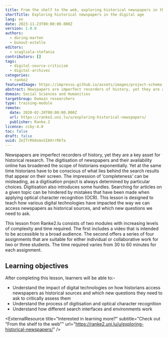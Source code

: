```yaml
---
title: From the shelf to the web, exploring historical newspapers in the digital age
shortTitle: Exploring historical newspapers in the digital age
lang: en
date: 2023-11-23T00:00:00.000Z
version: 1.0.0
authors:
  - düring-marten
  - bunout-estelle
editors:
  - scagliola-stefania
contributors: []
tags:
  - digital-source-criticism
  - digital-archives
categories:
  - ranke2
featuredImage: https://impresso.github.io/assets/images/project-schema.jpg
abstract: Newspapers are imperfect recorders of history, yet they are a key asset for historical research. This lesson deals with how digitised newspapers that are available online change the way historians use newspapers as historical sources, and ask new skills for applying source criticism.
domain: Social Sciences and Humanities
targetGroup: Domain researchers
type: training-module
remote:
  date: 2020-02-20T00:00:00.000Z
  url: https://ranke2.uni.lu/u/exploring-historical-newspapers/
  publisher: Ranke.2
licence: ccby-4.0
toc: false
draft: false
uuid: ZeITrRk0xmxSIAXrrRkTa
---
```

Newspapers are imperfect recorders of history, yet they are a key asset for historical research. The digitisation of newspapers and their availability online has broadened the scope of historians exponentially. Yet at the same time historians have to be conscious of what lies behind the search results that appear on their screen. The impression of ‘completeness’ can be misleading, as a digitisation project is always determined by particular choices. Digitisation also introduces some hurdles. Searching for articles on a given topic can be hindered by mistakes that have been made when applying optical character recognition (OCR). This lesson is designed to teach how various digital technologies have impacted the way we can access newspapers as historical sources, and which new questions we need to ask.

This lesson from Ranke2.lu consists of two modules with increasing levels of complexity and time required. The first includes a video that is intended to be accessible to a broad audience. The second offers a series of four assignments that are suitable for either individual or collaborative work for two or three students. The time required varies from 30 to 60 minutes for each assignment.

## L﻿earning objectives
After completing this lesson, learners will be able to:-

- U﻿nderstand the impact of digital technologies on how historians access newspapers as historical sources and which new questions they need to ask to critically assess them
- Understand the process of digitisation and optical character recognition
- Understand how different search interfaces and environments work

<ExternalResource title="Interested in learning more?" subtitle="Check out "From the shelf to the web"" url="https://ranke2.uni.lu/u/exploring-historical-newspapers/" />
